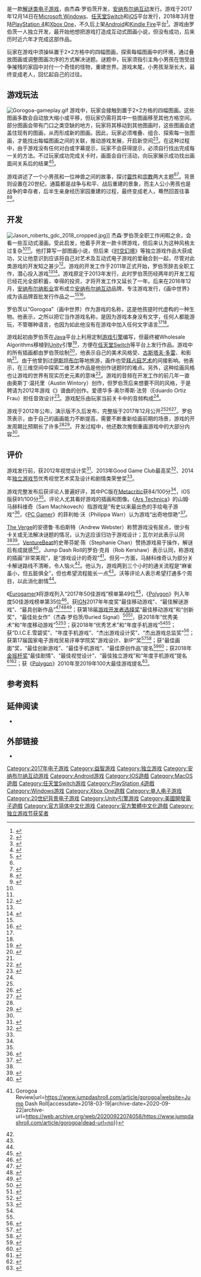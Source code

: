 {{NoteTA
|G1=VG
| 1 = zh-cn:画中世界; zh-tw:圖中畫;
}}

{{Infobox video game
| title = 画中世界
| english = Gorogoa
| image = Gorogoa logo.png
| developer = 杰森·罗伯茨（Jason Roberts）
| publisher = [[安纳布尔纳互动|安纳布尔纳互动]]
| composer = {{tsl|en|Joel Corelitz|乔尔·科立兹}}
| series = 
| engine = [[Unity_(游戏引擎)|Unity]]
| platforms = [[Microsoft_Windows|Microsoft Windows]]<br>[[iOS|iOS]]<br>[[任天堂Switch|任天堂Switch]]<br>[[PlayStation_4|PlayStation 4]]<br>[[Xbox_One|Xbox One]]<br>[[Xbox_Series_X/S|Xbox Series X/S]]<br>[[Android|Android]]
| released = '''Microsoft Windows'''、'''iOS'''、'''任天堂Switch'''<br>2017年12月14日<br>'''PlayStation 4'''、'''Xbox One'''<br>2018年5月22日
| genre = [[益智游戏|解谜]]
| modes = [[单人电子游戏|单人]]
}}

{{vgname|画中世界|en=Gorogoa|cn=画中世界|tw=圖中畫}}是一款[[益智游戏|解谜类]][[电子游戏|电子游戏]]，由杰森·罗伯茨开发，[[安纳布尔纳互动|安纳布尔纳互动]]发行。游戏于2017年12月14日在[[Microsoft_Windows|Microsoft Windows]]、[[任天堂Switch|任天堂Switch]]和[[iOS|iOS]]平台发行，2018年3月登陆[[PlayStation_4|PlayStation 4]]和[[Xbox_One|Xbox One]]，不久后上架[[Android|Android]]和[[Kindle_Fire|Kindle Fire]]平台<ref>{{Cite web|url=https://www.androidauthority.com/gorogoa-android-877592/|title=Gorgeous award-winning puzzler Gorogoa up for pre-registration on Play Store|last=Cragg|first=Oliver|date=2018-06-19|website=Android Authority|access-date=2018-07-02|archive-date=2018-07-02|archive-url=https://web.archive.org/web/20180702122126/https://www.androidauthority.com/gorogoa-android-877592/|dead-url=no}}</ref>。游戏由罗伯茨一人独立开发，最开始他想把游戏打造成互动式图画小说，但没有成功，后来历时近六年才完成这部作品。

玩家在游戏中须操纵置于2×2方格中的四幅图画，探索每幅图画中的环境，通过叠放图画或调整图画次序的方式解决谜题。谜题中，玩家须指引主角小男孩在饱受战争摧残的家园中对付一个奇怪的怪物，重建世界。游戏末尾，小男孩渐渐长大，最终变成老人，回忆起自己的过往。

== 游戏玩法 ==
[[File:Gorogoa-gameplay.gif|thumb]]
游戏中，玩家会接触到置于2×2方格的四幅图画。这些图画多数会自动放大缩小或平移，但玩家仍需将其中一些图画移至其他方格空间。部分图画会带有门口之类空缺的地方，玩家将其移动到其他图画时，这些图画会遮盖住现有的图画，从而形成新的图画。因此，玩家必须堆叠、组合、探索每一张图画，才能找出每幅图画之间的关联，推动游戏发展，开启新空间<ref name="Polygon">{{cite web |url= http://www.polygon.com/2013/5/25/4363936/gorogoa-puzzle-in-the-picture |title= Puzzle in the picture: how Gorogoa brings art to life through mind-twisting challenges |date= 2013-05-25 |accessdate= 2014-01-02 |first= Megan |last= Farokhmanesh |work= Polygon |archive-date= 2019-03-09 |archive-url= https://web.archive.org/web/20190309025119/https://www.polygon.com/2013/5/25/4363936/gorogoa-puzzle-in-the-picture |dead-url= no }}</ref><ref>{{cite web |url= http://www.rockpapershotgun.com/2012/10/12/windows-2013-gorogoa/ |title= Windows 2013: Gorogoa |date= 2012-10-12 |accessdate= 2013-01-02 |work= Rock, Paper, Shotgun |first= Alec |last= Meer |archive-date= 2019-04-19 |archive-url= https://web.archive.org/web/20190419122758/https://www.rockpapershotgun.com/2012/10/12/windows-2013-gorogoa/ |dead-url= no }}</ref>。在这种过程中，由于游戏没有任何对白或字幕提示，玩家不会获得提示，必须自行找出完成每一关的方法。不过玩家成功完成关卡时，画面会自行活动，向玩家展示成功找出画面间关系后的结果<ref name="Kotaku">{{cite web |url= http://kotaku.com/5960433/if-you-like-comics-or-trippy-dreams-youll-love-this-game |title= If You Like Comics Or Trippy Dreams, You'll Love This Game |date= 2012-11-14 |accessdate= 2014-01-02 |first= Patricia |last= Hernandez |work= Kotaku |archive-date= 2018-11-22 |archive-url= https://web.archive.org/web/20181122210100/https://kotaku.com/5960433/if-you-like-comics-or-trippy-dreams-youll-love-this-game |dead-url= no }}</ref><ref>{{cite web |url= http://www.rockpapershotgun.com/2013/12/04/hands-on-gorogoa-a-puzzle-game-about-pictures/ |title= Hands On: Gorogoa, A Puzzle Game About Pictures |date= 2013-12-04 |accessdate= 2014-01-02 |first= Graham |last= Smith |work= Rock, Paper, Shotgun |archive-date= 2020-11-26 |archive-url= https://web.archive.org/web/20201126154625/https://www.rockpapershotgun.com/2013/12/04/hands-on-gorogoa-a-puzzle-game-about-pictures/ |dead-url= no }}</ref>。

游戏讲述了一个小男孩和一位神兽之间的故事，探讨[[靈性|靈性]]和[[宗教|宗教]]两大主题<ref name="Kotaku"/><ref name="EuroG">{{cite web |url= http://www.eurogamer.net/articles/2012-10-11-brilliant-hand-illustrated-indie-puzzler-gorogoa-now-has-a-demo |title= Brilliant hand-illustrated Indiecade finalist Gorogoa now has a demo |date= 2012-10-11 |first= Jeffrey |last= Matulef |work= Eurogamer |accessdate= 2021-02-24 |archive-date= 2020-03-03 |archive-url= https://web.archive.org/web/20200303112532/https://www.eurogamer.net/articles/2012-10-11-brilliant-hand-illustrated-indie-puzzler-gorogoa-now-has-a-demo |dead-url= no }}</ref>。背景则设置在20世纪，通篇都是战争与和平、战后重建的景象，而主人公小男孩也是战争的幸存者，后半生亲身经历家园重建的过程，最终变成老人，蓦然回首往事<ref name=":3">{{Cite news|url=https://kotaku.com/the-puzzle-of-a-lifetime-1821235999|title=The Puzzle Of A Lifetime|last=Kohler|first=Chris|date=2017-12-14|work=Kotaku|access-date=2017-12-23|archive-date=2020-12-04|archive-url=https://web.archive.org/web/20201204060616/https://kotaku.com/the-puzzle-of-a-lifetime-1821235999|dead-url=no}}</ref><ref>{{cite web | url = https://www.avclub.com/gorogoa-wants-to-get-you-thinking-about-much-more-than-1821949817 | title = Gorogoa wants to get you thinking about much more than its breathtaking puzzles | first = Matt | last = Geraldi | date = 2018-01-11 | accessdate = 2018-11-07 | work = The A.V. Club | archive-date = 2020-11-27 | archive-url = https://web.archive.org/web/20201127154941/https://www.avclub.com/gorogoa-wants-to-get-you-thinking-about-much-more-than-1821949817 | dead-url = no }}</ref>。

== 开发 ==
[[File:Jason_roberts_gdc_2018_cropped.jpg|thumb]]]]
杰森·罗伯茨全职工作闲暇之余，会看一些互动式漫画。受此启发，他着手开发一款卡牌游戏，但后来认为这种风格太过复杂<ref name="Polygon"/><ref name="Kotaku"/>。他打算写一部图画小说，但后来《[[时空幻境_(2008年游戏)|时空幻境]]》等独立游戏作品大获成功，又让他意识到应该将自己对艺术及互动式电子游戏的爱融合到一起，尽管对此类游戏的开发知之甚少<ref name=":0">{{Cite news|url=http://www.polygon.com/features/2017/1/27/14400800/gorogoa-preview|title=The ineffable loveliness of Gorogoa|last=Campbell|first=Colin|date=2017-01-27|work=Polygon|access-date=2017-01-27|archive-date=2020-11-12|archive-url=https://web.archive.org/web/20201112030307/http://www.polygon.com/features/2017/1/27/14400800/gorogoa-preview|dead-url=no}}</ref>。游戏的开发工作于2011年正式开始，罗伯茨辞去全职工作，潜心投入游戏<ref name=":3" /><ref name="igf">{{cite web|url=http://www.gamasutra.com/view/news/211040/Road_to_the_IGF_Jason_Roberts_Gorogoa.php|title=Road to the IGF: Jason Roberts' Gorogoa|last=Graft|first=Kris|date=2014-02-18|work=Gamasutra|accessdate=2014-03-01|archive-date=2020-03-03|archive-url=https://web.archive.org/web/20200303112529/https://www.gamasutra.com/view/news/211040/Road_to_the_IGF_Jason_Roberts_Gorogoa.php|dead-url=no}}</ref>。游戏原定于2013年发行，此时罗伯茨历经两年的开发工程已经花光全部积蓄，幸得{{le|独立基金会|Indie Fund}}的投资，才将开发工作又延长了一年。后来在2016年12月，[[Annapurna_Pictures|安纳布尔纳影业]]宣布成立[[安纳布尔纳互动|安纳布尔纳互动]]品牌，专注游戏发行，《画中世界》成为该品牌首批发行作品之一<ref name=":3" /><ref>{{cite news|url=https://www.engadget.com/2016/12/01/movie-studio-annapurna-pictures-now-makes-games/|title=Movie studio Annapurna Pictures now makes games|last=Regan|first=Tom|date=2016-12-01|work=Engadget|accessdate=2016-12-01|archive-date=2016-12-04|archive-url=https://web.archive.org/web/20161204121206/https://www.engadget.com/2016/12/01/movie-studio-annapurna-pictures-now-makes-games/|dead-url=no}}</ref>。

罗伯茨以“Gorogoa”（画中世界）作为游戏的名称，这是他孩提时代虚构的一种生物。他表示，之所以把它当作游戏名称，是因为游戏本身没有文字，任何人都能游玩，不管哪种语言，也因为如此他没有在游戏中加入任何文字语言<ref name="Kotaku" /><ref name="EuroG" />。

游戏起初由罗伯茨在[[Java|Java]]平台上利用定制[[游戏引擎|游戏引擎]]编写，但最终被Wholesale Algorithms移植到[[Unity_(游戏引擎)|Unity]]引擎<ref>{{cite web |url=https://www.reddit.com/r/NintendoSwitch/comments/7kuy5i/official_ama_with_jason_roberts_the_developer_of/drhevqa/.compact |title=Official AMA with Jason Roberts, the developer of Gorogoa!}}</ref>，方便在[[任天堂Switch|任天堂Switch]]等平台上发行作品。游戏中的所有插画都由罗伯茨绘制<ref>{{cite web |url= http://www.pcgamer.com/2012/10/11/gorogoa-indie-surreal-puzzler/ |title= Gorogoa is a completely hand-drawn puzzler of Magritte-esque surrealism |date= 2012-10-11 |accessdate= 2014-01-02 |first= Omri |last= Petitte |work= PC Gamer |archive-date= 2013-11-03 |archive-url= https://web.archive.org/web/20131103004203/http://www.pcgamer.com/2012/10/11/gorogoa-indie-surreal-puzzler/ |dead-url= no }}</ref>，他表示自己的美术风格受{{le|大卫·罗伯茨|David Roberts (painter)}}、[[古斯塔夫·多雷|古斯塔夫·多雷]]、{{le|克里斯托弗·曼森|Christopher Manson}}和{{le|克里斯·韦尔|Chris Ware}}影响<ref name="igf" />。由于他曾到过[[伊斯坦布尔|伊斯坦布尔]]等地旅游，画作也受[[拜占庭艺术|拜占庭艺术]]的间接影响。他表示，在三维空间中探索二维艺术作品是他创作谜题时的难点。另外，这种绘画风格也让游戏的世界有现实历史元素的意味<ref>{{cite web | url = https://www.pastemagazine.com/articles/2017/12/on-the-byzantine-art-of-gorogoa.html | title = On the Byzantine Art of Gorogoa | first = Holly | last = Green | date = 2017-12-27 | accessdate = 2018-11-07 | work = Paste | archive-date = 2020-03-03 | archive-url = https://web.archive.org/web/20200303112523/https://www.pastemagazine.com/articles/2017/12/on-the-byzantine-art-of-gorogoa.html | dead-url = no }}</ref>。游戏的音频在开发工作的前几年一直由奥斯丁·温托里（Austin Wintory）创作，但罗伯茨后来想要不同的风格，于是聘请为2012年游戏《{{tsl|en|The Unfinished Swan|未完成的天鹅}}》谱曲的{{le|乔尔·科立兹|Joel Corelitz}}创作。爱德华多·奥尔蒂斯·法劳（Eduardo Ortiz Frau）担任音效设计<ref name="PCG">{{cite web|url=http://www.pcgamer.com/previews/gorogoa-first-look-a-charming-and-beautiful-illustrative-puzzle-game/|title=Gorogoa first look: a charming and beautiful illustrative puzzle game|last=Warr|first=Philippa|date=2013-12-23|accessdate=2014-01-02|work=PC Gamer|archive-date=2014-08-05|archive-url=https://web.archive.org/web/20140805063450/http://www.pcgamer.com/previews/gorogoa-first-look-a-charming-and-beautiful-illustrative-puzzle-game/|dead-url=no}}</ref>。游戏配乐由玩家当前关卡中的音频构成<ref name=":3" />。

游戏于2012年{{le|IndieCade|IndieCade}}公布，演示版不久后发布，完整版于2017年12月公开<ref name="PCG" /><ref>{{cite web |url= http://www.adventuregamers.com/news/view/22995 |title= Demo for Gorogoa opens window into unique new puzzler |date= 2012-10-11 |accessdate= 2014-01-02 |first= Jack |last= Allin |work= Adventure Gamers |archive-date= 2020-03-03 |archive-url= https://web.archive.org/web/20200303112540/https://adventuregamers.com/news/view/22995 |dead-url= no }}</ref><ref>{{Cite web|url=https://www.engadget.com/2017/12/04/long-awaited-indie-gorogoa-arrives-on-ios-and-pc-december-14th/|title=Long-awaited indie ‘Gorogoa’ arrives on iOS and PC December 14th|last=Lumb|first=David|date=2017-12-04|website=Engadget|access-date=2017-12-14|archive-date=2019-08-04|archive-url=https://web.archive.org/web/20190804073953/http://www.engadget.com/2017/12/04/long-awaited-indie-gorogoa-arrives-on-ios-and-pc-december-14th/|dead-url=no}}</ref>。罗伯茨表示，由于自己的画画能力不断提高，需要不断重新绘画前期的场景，游戏的开发周期比预期长了许多<ref name=":0" /><ref>{{cite web|url=http://www.rockpapershotgun.com/2014/03/11/igf-factor-2014-gorogoa/|title=IGF Factor 2014: Gorogoa|last=Walker|first=John|date=2014-03-11|work=Rock, Paper, Shotgun|accessdate=2014-03-21|archive-date=2020-11-23|archive-url=https://web.archive.org/web/20201123225500/https://www.rockpapershotgun.com/2014/03/11/igf-factor-2014-gorogoa/|dead-url=no}}</ref>。开发过程中，他还数次推倒重画游戏中的大部分内容<ref name=":3" />。

== 评价 ==
{{Video game reviews
| MC = PC: 84/100<ref name="MCPC">{{cite web |url=http://www.metacritic.com/game/pc/gorogoa |title=Gorogoa for PC Reviews |website=Metacritic |publisher=CBS Interactive |accessdate=2018-06-10 |archive-date=2020-12-18 |archive-url=https://web.archive.org/web/20201218134249/https://www.metacritic.com/game/pc/gorogoa |dead-url=no }}</ref><br />NS: 83/100<ref>{{cite web |url=http://www.metacritic.com/game/switch/gorogoa |title=Gorogoa for Switch Reviews |website=Metacritic |publisher=CBS Interactive |accessdate=2018-06-10 |archive-date=2020-10-05 |archive-url=https://web.archive.org/web/20201005104633/https://www.metacritic.com/game/switch/gorogoa |dead-url=no }}</ref><br />iOS: 91/100<ref name="MCiOS">{{cite web |url=http://www.metacritic.com/game/ios/gorogoa |title=Gorogoa for iPhone/iPad Reviews |website=Metacritic |publisher=CBS Interactive |accessdate=2018-06-10 |archive-date=2020-08-15 |archive-url=https://web.archive.org/web/20200815145615/https://www.metacritic.com/game/ios/gorogoa |dead-url=no }}</ref><br />XONE: 80/100<ref>{{cite web |url=http://www.metacritic.com/game/xbox-one/gorogoa |title=Gorogoa for Xbox One Reviews |website=Metacritic |publisher=CBS Interactive |accessdate=2018-06-21 |archive-date=2020-09-05 |archive-url=https://web.archive.org/web/20200905214636/https://www.metacritic.com/game/xbox-one/gorogoa |dead-url=no }}</ref>
| rev1 = ''[[TouchArcade|TouchArcade]]''
| rev1Score = {{rating|5|5}}<ref>{{cite web |url=https://toucharcade.com/2017/12/13/gorogoa-review/ |title='Gorogoa' Review – Picture Perfect |last=Lazarides |first=Tasos |website=TouchArcade |date=2017-12-13 |accessdate=2018-06-10 |archive-date=2020-10-27 |archive-url=https://web.archive.org/web/20201027002920/https://toucharcade.com/2017/12/13/gorogoa-review/ |dead-url=no }}</ref>
}}
游戏发行前，获2012年{{le|IndieCade|IndieCade}}视觉设计奖<ref>{{cite web |url=https://www.engadget.com/2012/10/11/indiecade-2012-winners-get-their-crowns-indiecade-east-in-2013/ |title=IndieCade 2012 winners get their crowns, IndieCade East in 2013 |date=2013-10-11 |accessdate=2018-01-12 |first=Jessica |last=Conditt |work=Engadget (Joystiq) |archive-date=2019-12-13 |archive-url=https://web.archive.org/web/20191213095139/https://www.engadget.com/2012/10/11/indiecade-2012-winners-get-their-crowns-indiecade-east-in-2013/ |dead-url=no }}</ref>、2013年Good Game Club最高奖<ref>{{cite web |url=https://www.engadget.com/2013/11/19/good-game-club-picks-hand-drawn-puzzler-gorogoa-for-top-prize/ |title=Good Game Club picks hand-drawn puzzler Gorogoa for top prize |date=2013-11-19 |accessdate=2018-01-12 |first=Jessica |last=Conditt |work=Engadget (Joystiq) |archive-date=2018-10-18 |archive-url=https://web.archive.org/web/20181018201603/https://www.engadget.com/2013/11/19/good-game-club-picks-hand-drawn-puzzler-gorogoa-for-top-prize/ |dead-url=no }}</ref>、2014年[[独立游戏节|独立游戏节]]优秀视觉艺术奖及设计和剧情类荣誉奖<ref name="igf"/>。

游戏完整发布后获评论人普遍好评，其中PC版在[[Metacritic|Metacritic]]获84/100分<ref name="MCPC" />，iOS版获91/100分<ref name="MCiOS" />。评论人尤其看好游戏的插画和图像。《[[Ars_Technica|Ars Technica]]》的山姆·马赫科维奇（Sam Machkovech）指游戏是“有史以来最出色的手绘电子游戏”<ref name=":1">{{Cite web|url=https://arstechnica.com/gaming/2017/12/gorogoa-review-video-games-now-have-their-first-classic-childrens-book/|title=Gorogoa review: Beneath four panels hide gaming’s most beautiful surprise|last=Machkovech|first=Sam|date=2017-12-12|work=Ars Technica|accessdate=2017-12-14|archive-date=2021-01-18|archive-url=https://web.archive.org/web/20210118001905/https://arstechnica.com/gaming/2017/12/gorogoa-review-video-games-now-have-their-first-classic-childrens-book/|dead-url=no}}</ref>，《[[PC_Gamer|PC Gamer]]》的菲利帕·沃（Philippa Warr）认为游戏“出奇地惊艳”<ref name=":2">{{Cite web|url=http://www.pcgamer.com/goragoa-review/|title=Gorogoa Review|last=Warr|first=Philippa|date=2017-12-14|work=PC Gamer|accessdate=2017-12-14|archive-date=2020-12-01|archive-url=https://web.archive.org/web/20201201025149/https://www.pcgamer.com/goragoa-review/|dead-url=no}}</ref>。

[[The_Verge|The Verge]]的安德鲁·韦伯斯特（Andrew Webster）称赞游戏没有尿点，很少有卡关或无法解决谜题的情况，认为这应该归功于游戏设计；瓦尔对此表示认同<ref name=":2" /><ref>{{Cite web|url=https://www.theverge.com/2017/12/14/16774194/gorogoa-game-review-iphone-switch-steam|title=This soothing, intricate puzzle game will make you feel like a genius|last=Webster|first=Andrew|date=2017-12-14|work=The Verge|accessdate=2017-12-14|archive-date=2020-11-09|archive-url=https://web.archive.org/web/20201109021927/https://www.theverge.com/2017/12/14/16774194/gorogoa-game-review-iphone-switch-steam|dead-url=no}}</ref>。[[VentureBeat|VentureBeat]]的史蒂芬妮·陈（Stephanie Chan）赞扬游戏易于操作，解谜后有成就感<ref>{{Cite web|url=https://venturebeat.com/2017/12/13/gorogoa-review-a-brief-but-beautiful-foray-into-an-otherworldly-mystery/|title=Gorogoa review — a brief but beautiful foray into an otherworldly mystery|last=Chan|first=Stephanie|date=2017-12-13|work=VentureBeat|accessdate=2017-12-14|archive-date=2021-01-29|archive-url=https://web.archive.org/web/20210129181306/https://venturebeat.com/2017/12/13/gorogoa-review-a-brief-but-beautiful-foray-into-an-otherworldly-mystery/|dead-url=no}}</ref>。Jump Dash Roll的罗伯·克肖（Rob Kershaw）表示认同，称游戏的插画“非常美观”，是“游戏设计的奇观”<ref>{{cite web|last1=Kershaw|first1=Rob|title=Jump Dash Roll {{!}} Gorogoa Review|url=https://www.jumpdashroll.com/article/gorogoa|website=Jump Dash Roll|accessdate=2018-03-19|archive-date=2020-09-22|archive-url=https://web.archive.org/web/20200922074058/https://www.jumpdashroll.com/article/gorogoa|dead-url=no}}</ref>。但另一方面，马赫科维奇认为部分关卡解谜路线不清晰，令人恼火<ref name=":1" />。他认为，游戏两到三个小时的通关流程是“麻雀虽小，但五脏俱全”，但也希望流程能长一点<ref name=":1" />。沃等评论人表示希望打通多个周目，以此消化剧情<ref name=":2" />。

《[[Eurogamer|Eurogamer]]》将游戏列入“2017年50佳游戏”榜单第49位<ref>{{cite web |author=Eurogamer staff |date=2017-12-26 |url=http://www.eurogamer.net/articles/2017-12-26-eurogamers-top-50-games-of-2017-50-41 |title=Eurogamer's Top 50 Games of 2017: 50-41 |website=Eurogamer |accessdate=2017-12-30 |archive-date=2017-12-31 |archive-url=https://web.archive.org/web/20171231103241/http://www.eurogamer.net/articles/2017-12-26-eurogamers-top-50-games-of-2017-50-41 |dead-url=no }}</ref>，《[[Polygon|Polygon]]》列入年度50佳游戏榜单第35位<ref>{{cite web |author=Polygon staff |date=2017-12-18 |url=https://www.polygon.com/2017-best-games/2017/12/18/16781674/best-video-games-2017-top-50-mario-pubg-zelda |title=The 50 best games of 2017 |website=Polygon |accessdate=2018-02-12 |archive-date=2017-12-21 |archive-url=https://archive.today/20171221002547/https://www.polygon.com/2017-best-games/2017/12/18/16781674/best-video-games-2017-top-50-mario-pubg-zelda |dead-url=no }}</ref>。获[[IGN|IGN]]2017年年度奖“最佳移动游戏”、“最佳解谜游戏”、“最具创新作品”<ref>{{cite web|url=http://www.ign.com/wikis/best-of-2017-awards/Best_Mobile_Game|title=Best of 2017 Awards: Best Mobile Game|work=IGN|date=2017-12-20|accessdate=2018-01-12|archive-date=2020-11-26|archive-url=https://web.archive.org/web/20201126104642/https://www.ign.com/wikis/best-of-2017-awards/Best_Mobile_Game|dead-url=no}}</ref><ref>{{cite web|url=http://www.ign.com/wikis/best-of-2017-awards/Best_Puzzle_Game|title=Best of 2017 Awards: Best Puzzle Game|work=IGN|date=2017-12-20|accessdate=2018-01-12|archive-date=2020-12-11|archive-url=https://web.archive.org/web/20201211000156/https://www.ign.com/wikis/best-of-2017-awards/Best_Puzzle_Game|dead-url=no}}</ref><ref>{{cite web|url=http://www.ign.com/wikis/best-of-2017-awards/Most_Innovative|title=Best of 2017 Awards: Most Innovative|work=IGN|date=2017-12-20|accessdate=2018-01-12|archive-date=2018-01-02|archive-url=https://web.archive.org/web/20180102075437/http://www.ign.com/wikis/best-of-2017-awards/Most_Innovative|dead-url=no}}</ref>；获第18届[[游戏开发者选择奖|游戏开发者选择奖]]“最佳移动游戏”和“创新奖”，“最佳处女作”（杰森·罗伯茨/Buried Signal）<ref>{{cite web|url=https://www.gamasutra.com/view/news/312569/Breath_of_the_Wild__Horizon_Zero_Dawn_lead_GDC_2018_Choice_Awards_nominees.php|title=Breath of the Wild & Horizon Zero Dawn lead GDC 2018 Choice Awards nominees!|author=Gamasutra staff|date=2018-01-05|work=Gamasutra|accessdate=2018-01-12|archive-date=2019-03-27|archive-url=https://web.archive.org/web/20190327161903/https://www.gamasutra.com/view/news/312569/Breath_of_the_Wild__Horizon_Zero_Dawn_lead_GDC_2018_Choice_Awards_nominees.php|dead-url=no}}</ref><ref>{{cite web|url=https://www.gamespot.com/articles/legend-of-zelda-breath-of-the-wild-wins-another-ga/1100-6457600/|title=Legend Of Zelda: Breath Of The Wild Wins Another Game Of The Year Award|last=Makuch|first=Eddie|date=2018-03-21|work=GameSpot|accessdate=2018-03-22|archive-date=2018-03-22|archive-url=https://web.archive.org/web/20180322224911/https://www.gamespot.com/articles/legend-of-zelda-breath-of-the-wild-wins-another-ga/1100-6457600/|dead-url=no}}</ref>，获2018年{{le|西南偏南游戏奖|SXSW Gaming Awards}}“优秀美术”和“年度移动游戏”<ref name="#1">{{cite web|url=https://gaming.sxsw.com/news/2018/2018-sxsw-gaming-awards-finalists/|title=Here Are Your 2018 SXSW Gaming Awards Finalists!|last=McNeill|first=Andrew|date=2018-01-31|work=SXSW|accessdate=2018-02-01|archive-date=2018-02-01|archive-url=https://web.archive.org/web/20180201080759/https://gaming.sxsw.com/news/2018/2018-sxsw-gaming-awards-finalists/|dead-url=no}}</ref><ref name="#2">{{cite web|url=http://www.ign.com/articles/2018/03/18/sxsw-gaming-awards-2018-winners-revealed|title=2018 SXSW Gaming Awards Winners Revealed|author=IGN Studios|date=2018-03-17|work=IGN|accessdate=2018-03-18|archive-date=2018-03-18|archive-url=https://web.archive.org/web/20180318113052/http://www.ign.com/articles/2018/03/18/sxsw-gaming-awards-2018-winners-revealed|dead-url=no}}</ref>；获2018年{{le|西南偏南游戏奖|SXSW Gaming Awards}}“优秀艺术”和“年度手机游戏”<ref name="#1"/><ref name="#2"/>；获{{le|第21届D.I.C.E.奖|21st Annual D.I.C.E. Awards}}“D.I.C.E.雪碧奖”、“年度手机游戏”、“杰出游戏设计奖”、“杰出游戏总监奖”<ref>{{cite web|url=https://www.gamespot.com/articles/game-of-the-year-nominees-announced-for-dice-award/1100-6456107/|title=Game Of The Year Nominees Announced For DICE Awards|last=Makuch|first=Eddie|date=2018-01-14|work=GameSpot|accessdate=2018-01-20|archive-date=2018-01-17|archive-url=https://web.archive.org/web/20180117131244/https://www.gamespot.com/articles/game-of-the-year-nominees-announced-for-dice-award/1100-6456107/|dead-url=no}}</ref>；获第17届国家电子游戏贸易评审学院奖“游戏设计、新IP”奖<ref>{{cite web|url=http://navgtr.org/archives/3351/|title=Nominee List for 2017|work=National Academy of Video Game Trade Reviewers|date=2018-02-09|accessdate=2018-02-16|archive-url=https://archive.today/20180215172210/http://navgtr.org/archives/3351/|archive-date=2018-02-15|dead-url=yes}}</ref><ref>{{cite web|url=http://navgtr.org/archives/3365/|title=Horizon wins 7; Mario GOTY|work=National Academy of Video Game Trade Reviewers|date=2018-03-13|accessdate=2018-03-14|archive-url=https://archive.today/20180314070824/http://navgtr.org/archives/3365/|archive-date=2018-03-14|dead-url=yes}}</ref>；获{{le|第14届英国游戏学院奖|14th British Academy Games Awards}}“最佳画面”奖，“最佳创新游戏”、“最佳手机游戏”、“最佳原创作品”提名<ref>{{cite web|url=https://www.mcvuk.com/business/hellblade-senuas-sacrifice-at-forefront-of-bafta-games-awards-nominations|title=Hellblade: Senua's Sacrifice at forefront of BAFTA Games Awards nominations|last=de Alessandri|first=Marie|date=2018-03-15|work=MCV|accessdate=2018-03-15|archive-date=2018-03-16|archive-url=https://web.archive.org/web/20180316161255/https://www.mcvuk.com/business/hellblade-senuas-sacrifice-at-forefront-of-bafta-games-awards-nominations|dead-url=no}}</ref><ref>{{cite web|url=https://www.destructoid.com/bafta-names-what-remains-of-edith-finch-its-best-game-of-2017-498392.phtml|title=BAFTA names What Remains of Edith Finch its best game of 2017|last=Makedonski|first=Brett|date=2018-04-12|work=Destructoid|accessdate=2018-04-13|archive-date=2018-04-25|archive-url=https://web.archive.org/web/20180425185417/https://www.destructoid.com/bafta-names-what-remains-of-edith-finch-its-best-game-of-2017-498392.phtml|dead-url=no}}</ref>；获2018年[[金摇杆奖|金摇杆奖]]“最佳剧情”、“最佳视觉设计”、“最佳独立游戏”和“年度手机游戏”提名<ref>{{cite news|url=https://www.telegraph.co.uk/gaming/news/golden-joysticks-2018-nominees-announced-voting-open-now/|title=Golden Joysticks 2018 nominees announced, voting open now|last=Hoggins|first=Tom|date=2018-09-24|newspaper=The Daily Telegraph|accessdate=2018-10-06|archive-date=2018-10-11|archive-url=https://web.archive.org/web/20181011022740/https://www.telegraph.co.uk/gaming/news/golden-joysticks-2018-nominees-announced-voting-open-now/|dead-url=no}}</ref><ref>{{cite web|url=https://www.gamesradar.com/golden-joystick-awards-2018-winners/|title=Golden Joystick Awards 2018 winners: God of War wins big but Fortnite gets Victory Royale|last=Sheridan|first=Connor|date=2018-11-16|work=GamesRadar+|accessdate=2018-11-17|archive-date=2018-11-16|archive-url=https://archive.today/20181116184649/https://www.gamesradar.com/golden-joystick-awards-2018-winners/|dead-url=no}}</ref>；获《[[Polygon|Polygon]]》2010年至2019年100大最佳游戏提名<ref>{{Cite web |title=The 100 best games of the decade (2010–2019): 100–51 |work=Polygon |date=2019-11-04 |url=https://www.polygon.com/features/2019/11/4/20944265/best-games-2019-2010-ps4-switch-xbox-pc-100-51 |accessdate=2019-11-09 |archive-date=2019-11-10 |archive-url=https://web.archive.org/web/20191110011916/https://www.polygon.com/features/2019/11/4/20944265/best-games-2019-2010-ps4-switch-xbox-pc-100-51 |dead-url=no }}</ref>。

== 参考资料 ==
{{Reflist|2}}

== 延伸阅读 ==
{{refbegin}}
* {{Cite web |last1=Gordon |first1=Lewis |title=Indie game makers open up about the money they actually make |work=The Verge |date=2019-10-09 |url=https://www.theverge.com/2019/10/9/20903139/indie-game-developers-creators-money-funding |accessdate=2019-10-12 |archive-date=2021-02-08 |archive-url=https://web.archive.org/web/20210208104911/https://www.theverge.com/2019/10/9/20903139/indie-game-developers-creators-money-funding |dead-url=no }}
{{refend}}

== 外部链接 ==
*{{official website|http://gorogoa.com/}}

{{DEFAULTSORT:Gorogoa}}
[[Category:2017年电子游戏|Category:2017年电子游戏]]
[[Category:益智游戏|Category:益智游戏]]
[[Category:独立游戏|Category:独立游戏]]
[[Category:安纳布尔纳互动游戏|Category:安纳布尔纳互动游戏]]
[[Category:Android游戏|Category:Android游戏]]
[[Category:IOS遊戲|Category:IOS遊戲]]
[[Category:MacOS遊戲|Category:MacOS遊戲]]
[[Category:任天堂Switch游戏|Category:任天堂Switch游戏]]
[[Category:PlayStation_4遊戲|Category:PlayStation 4遊戲]]
[[Category:Windows游戏|Category:Windows游戏]]
[[Category:Xbox_One遊戲|Category:Xbox One遊戲]]
[[Category:单人电子游戏|Category:单人电子游戏]]
[[Category:20世纪背景电子游戏|Category:20世纪背景电子游戏]]
[[Category:Unity引擎游戏|Category:Unity引擎游戏]]
[[Category:美國開發電子遊戲|Category:美國開發電子遊戲]]
[[Category:官方简体中文化游戏|Category:官方简体中文化游戏]]
[[Category:官方繁體中文化遊戲|Category:官方繁體中文化遊戲]]
[[Category:独立游戏节获奖者|Category:独立游戏节获奖者]]